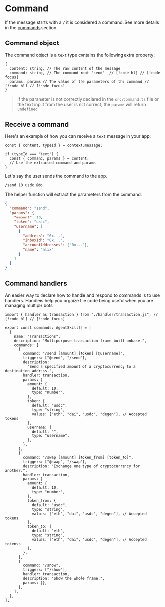 # Command

If the message starts with a `/` it is considered a command. See more details in the [commands](/skills/commands) section.

## Command object

The command object is a `text` type contains the following extra property:

```tsx
{
  content: string, // The raw content of the message
  command: string, // The command root "send"  // [!code hl] // [!code focus]
  params: params // The value of the parameters of the command // [!code hl] // [!code focus]
}
```

> If the parameter is not correctly declared in the `src/command.ts` file or the text input from the user is not correct, the `params` will return `undefined`

## Receive a command

Here's an example of how you can receive a `text` message in your app:

```tsx
const { content, typeId } = context.message;

if (typeId === "text") {
  const { command, params } = content;
  // Use the extracted command and params
}
```

Let's say the user sends the command to the app.

```bash [cmd]
/send 10 usdc @bo
```

The helper function will extract the parameters from the command.

```json [params]
{
  "command": "send",
  "params": {
    "amount": 10,
    "token": "usdc",
    "username": [
      {
        "address": "0x...",
        "inboxId": "0x...",
        "accountAddresses": ["0x..."],
        "name": "alix"
      }
    ]
  }
}
```

## Command handlers

An easier way to declare how to handle and respond to commands is to use handlers. Handlers help you orgaize the code being useful when you are managing multiple bots

```tsx [src/skills.ts]
import { handler as transaction } from "./handler/transaction.js"; // [!code hl] // [!code focus]

export const commands: AgentSkill[] = [
  {
    name: "Transactions",
    description: "Multipurpose transaction frame built onbase.",
    commands: [
      {
        command: "/send [amount] [token] [@username]",
        triggers: ["@send", "/send"],
        description:
          "Send a specified amount of a cryptocurrency to a destination address.",
        handler: transaction,
        params: {
          amount: {
            default: 10,
            type: "number",
          },
          token: {
            default: "usdc",
            type: "string",
            values: ["eth", "dai", "usdc", "degen"], // Accepted tokens
          },
          username: {
            default: "",
            type: "username",
          },
        },
      },
      {
        command: "/swap [amount] [token_from] [token_to]",
        triggers: ["@swap", "/swap"],
        description: "Exchange one type of cryptocurrency for another.",
        handler: transaction,
        params: {
          amount: {
            default: 10,
            type: "number",
          },
          token_from: {
            default: "usdc",
            type: "string",
            values: ["eth", "dai", "usdc", "degen"], // Accepted tokens
          },
          token_to: {
            default: "eth",
            type: "string",
            values: ["eth", "dai", "usdc", "degen"], // Accepted tokenss
          },
        },
      },
      {
        command: "/show",
        triggers: ["/show"],
        handler: transaction,
        description: "Show the whole frame.",
        params: {},
      },
    ],
  },
];
```
